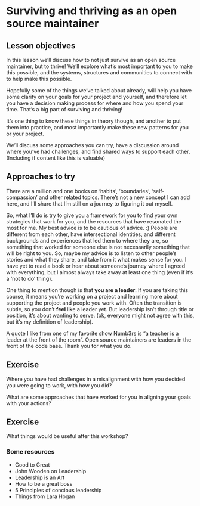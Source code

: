 # Surviving and thriving as an open source maintainer

::: callout-tip
## Lesson objectives

In this lesson we'll discuss how to not just survive as an open source maintainer, but to thrive! We'll explore what's most important to you to make this possible, and the systems, structures and communities to connect with to help make this possible.
:::

Hopefully some of the things we've talked about already, will help you have some clarity on your goals for your project and yourself, and therefore let you have a decision making process for where and how you spend your time. That's a big part of surviving and thriving! 

It's one thing to know these things in theory though, and another to put them into practice, and most importantly make these new patterns for you or your project. 

We'll discuss some approaches you can try, have a discussion around where you've had challenges, and find shared ways to support each other. (Including if content like this is valuable)

## Approaches to try

There are a million and one books on 'habits', 'boundaries', 'self-compassion' and other related topics. There's not a new concept I can add here, and I'll share that I'm still on a journey to figuring it out myself. 

So, what I'll do is try to give you a framework for you to find your own strategies that work for you, and the resources that have resonated the most for me. My best advice is to be cautious of advice. :) People are different from each other, have intersectional identities, and different backgrounds and experiences that led them to where they are, so something that worked for someone else is not necessarily something that will be right to you. So, maybe my advice is to listen to other people's stories and what they share, and take from it what makes sense for you. I have yet to read a book or hear about someone's journey where I agreed with everything, but I almost always take away at least one thing (even if it's a 'not to do' thing).

One thing to mention though is that **you are a leader**. If you are taking this course, it means you're working on a project and learning more about supporting the project and people you work with. Often the transition is subtle, so you don't **feel** like a leader yet. But leadership isn't through title or position, it's about wanting to serve. (ok, everyone might not agree with this, but it's my definition of leadership). 

A quote I like from one of my favorite show Numb3rs is "a teacher is a leader at the front of the room". Open source maintainers are leaders in the front of the code base. Thank you for what you do.

::: callout-note
## Exercise

Where you have had challenges in a misalignment with how you decided you were going to work, with how you did? 

What are some approaches that have worked for you in aligning your goals with your actions?

:::

::: callout-note
## Exercise

What things would be useful after this workshop?

:::


### Some resources

* Good to Great
* John Wooden on Leadership
* Leadership is an Art
* How to be a great boss
* 5 Principles of concious leadership
* Things from Lara Hogan
